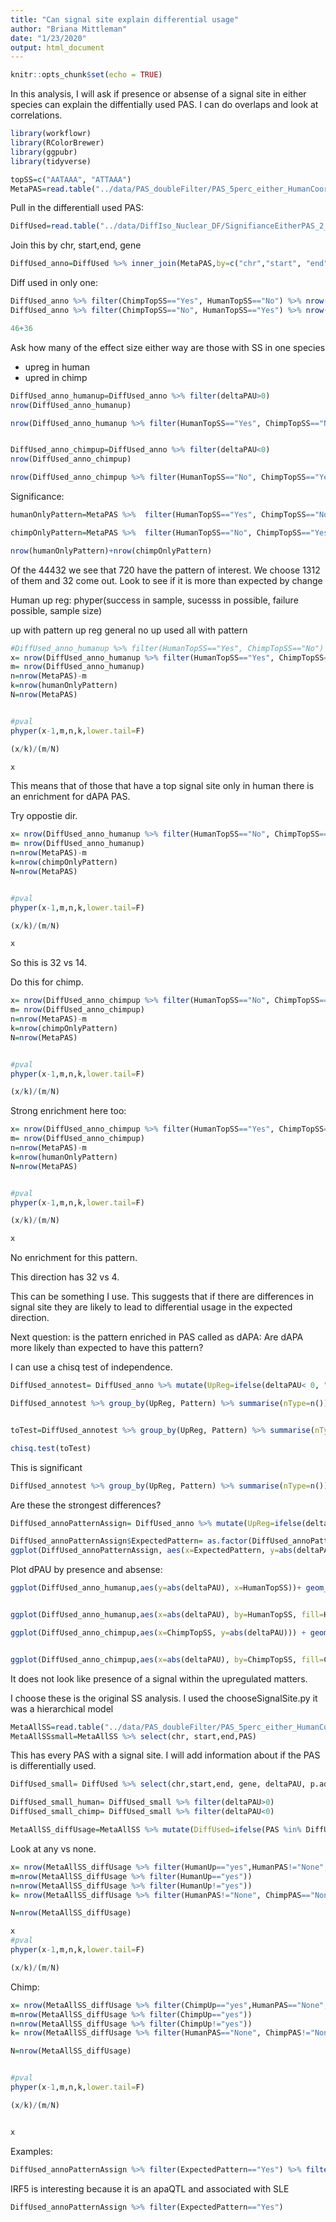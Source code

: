 ```yaml
---
title: "Can signal site explain differential usage"
author: "Briana Mittleman"
date: "1/23/2020"
output: html_document
---
```


```r
knitr::opts_chunk$set(echo = TRUE)
```

In this analysis, I will ask if presence or absense of a signal site in either species can explain the diffentially used PAS. I can do overlaps and look at correlations.  

```r
library(workflowr)
library(RColorBrewer)
library(ggpubr)
library(tidyverse)
```

```r
topSS=c("AATAAA", "ATTAAA")
MetaPAS=read.table("../data/PAS_doubleFilter/PAS_5perc_either_HumanCoord_BothUsage_meta_doubleFilter_withSS.txt", header = T, stringsAsFactors = F) %>% mutate(ChimpTopSS=ifelse(ChimpPAS %in% topSS, "Yes", "No"),HumanTopSS=ifelse(HumanPAS %in% topSS, "Yes", "No") )
```

Pull in the differentiall used PAS:  

```r
DiffUsed=read.table("../data/DiffIso_Nuclear_DF/SignifianceEitherPAS_2_Nuclear.txt", header = T, stringsAsFactors = F) %>% rename("Human_NormUse"=Human, "Chimp_NormUse"=Chimp)
```





Join this by chr, start,end, gene  

```r
DiffUsed_anno=DiffUsed %>% inner_join(MetaPAS,by=c("chr","start", "end","gene"))
```

Diff used in only one: 

```r
DiffUsed_anno %>% filter(ChimpTopSS=="Yes", HumanTopSS=="No") %>% nrow()
DiffUsed_anno %>% filter(ChimpTopSS=="No", HumanTopSS=="Yes") %>% nrow()

46+36
```


Ask how many of the effect size either way are those with SS in one species  


+ upreg in human
- upred in chimp 
```r
DiffUsed_anno_humanup=DiffUsed_anno %>% filter(deltaPAU>0)
nrow(DiffUsed_anno_humanup)

nrow(DiffUsed_anno_humanup %>% filter(HumanTopSS=="Yes", ChimpTopSS=="No"))


DiffUsed_anno_chimpup=DiffUsed_anno %>% filter(deltaPAU<0)
nrow(DiffUsed_anno_chimpup)

nrow(DiffUsed_anno_chimpup %>% filter(HumanTopSS=="No", ChimpTopSS=="Yes"))
```


Significance:  


```r
humanOnlyPattern=MetaPAS %>%  filter(HumanTopSS=="Yes", ChimpTopSS=="No")

chimpOnlyPattern=MetaPAS %>%  filter(HumanTopSS=="No", ChimpTopSS=="Yes")

nrow(humanOnlyPattern)+nrow(chimpOnlyPattern)

```
Of the 44432 we see that 720 have the pattern of interest. We choose 1312 of them and 32 come out.  Look to see if it is more than expected by change 


Human up reg: 
phyper(success in sample, sucesss in possible, failure possible, sample size)

up with pattern
up reg general
no up used 
all with pattern
```r

#DiffUsed_anno_humanup %>% filter(HumanTopSS=="Yes", ChimpTopSS=="No")
x= nrow(DiffUsed_anno_humanup %>% filter(HumanTopSS=="Yes", ChimpTopSS=="No"))
m= nrow(DiffUsed_anno_humanup)
n=nrow(MetaPAS)-m
k=nrow(humanOnlyPattern)
N=nrow(MetaPAS)


#pval
phyper(x-1,m,n,k,lower.tail=F)

(x/k)/(m/N)

x
```
This means that of those that have a top signal site only in human there is an enrichment for dAPA PAS.


Try  oppostie dir. 

```r

x= nrow(DiffUsed_anno_humanup %>% filter(HumanTopSS=="No", ChimpTopSS=="Yes"))
m= nrow(DiffUsed_anno_humanup)
n=nrow(MetaPAS)-m
k=nrow(chimpOnlyPattern)
N=nrow(MetaPAS)


#pval
phyper(x-1,m,n,k,lower.tail=F)

(x/k)/(m/N)

x
```
So this is 32 vs 14.  

Do this for chimp.  

```r

x= nrow(DiffUsed_anno_chimpup %>% filter(HumanTopSS=="No", ChimpTopSS=="Yes"))
m= nrow(DiffUsed_anno_chimpup)
n=nrow(MetaPAS)-m
k=nrow(chimpOnlyPattern)
N=nrow(MetaPAS)


#pval
phyper(x-1,m,n,k,lower.tail=F)

(x/k)/(m/N)
```
Strong enrichment here too:  

```r

x= nrow(DiffUsed_anno_chimpup %>% filter(HumanTopSS=="Yes", ChimpTopSS=="No"))
m= nrow(DiffUsed_anno_chimpup)
n=nrow(MetaPAS)-m
k=nrow(humanOnlyPattern)
N=nrow(MetaPAS)


#pval
phyper(x-1,m,n,k,lower.tail=F)

(x/k)/(m/N)

x
```
No enrichment for this pattern. 

This direction has 32 vs 4.

This can be something I use. This suggests that if there are differences in signal site they are likely to lead to differential usage in the expected direction.  

Next question: is the pattern enriched in PAS called as dAPA: 
Are dAPA more likely than expected to have this pattern?

I can use a chisq test of independence.  
```r
DiffUsed_annotest= DiffUsed_anno %>% mutate(UpReg=ifelse(deltaPAU< 0, "Chimp", "Human"), Pattern=ifelse(ChimpTopSS=="Yes", ifelse(HumanTopSS=="Yes", "none", "Chimp"), ifelse(HumanTopSS=="Yes", "Human", "none")))  %>% select(PAS, UpReg,Pattern ) %>% filter(Pattern!="none")

DiffUsed_annotest %>% group_by(UpReg, Pattern) %>% summarise(nType=n())


toTest=DiffUsed_annotest %>% group_by(UpReg, Pattern) %>% summarise(nType=n()) %>% spread(Pattern, nType) %>% column_to_rownames("UpReg")

chisq.test(toTest)
```
This is significant 

```r
DiffUsed_annotest %>% group_by(UpReg, Pattern) %>% summarise(nType=n()) %>% spread(Pattern, nType)
```



Are these the strongest differences?  
```r
DiffUsed_annoPatternAssign= DiffUsed_anno %>% mutate(UpReg=ifelse(deltaPAU< 0, "Chimp", "Human"), Pattern=ifelse(ChimpTopSS=="Yes", ifelse(HumanTopSS=="Yes", "none", "Chimp"), ifelse(HumanTopSS=="Yes", "Human", "none")), ExpectedPattern=ifelse(Pattern!="none", "Yes", "No"))

DiffUsed_annoPatternAssign$ExpectedPattern= as.factor(DiffUsed_annoPatternAssign$ExpectedPattern)
ggplot(DiffUsed_annoPatternAssign, aes(x=ExpectedPattern, y=abs(deltaPAU), fill=ExpectedPattern))+ geom_boxplot()+ geom_jitter(alpha=.1)+stat_compare_means() + scale_fill_brewer(palette = "Set1") + labs(title="delta PAU by signal site in expected direction") + theme(legend.position = "none")

```




Plot dPAU by presence and absense:



```r
ggplot(DiffUsed_anno_humanup,aes(y=abs(deltaPAU), x=HumanTopSS))+ geom_boxplot()+ stat_compare_means() + labs(title="Human upregualted PAS by presence of Signal")


ggplot(DiffUsed_anno_humanup,aes(x=abs(deltaPAU), by=HumanTopSS, fill=HumanTopSS))+ geom_density(alpha=.5)+  labs(title="Human upregualted PAS by presence of Signal") + scale_fill_discrete(name="Human Signal Site Detected")


```



```r
ggplot(DiffUsed_anno_chimpup,aes(x=ChimpTopSS, y=abs(deltaPAU))) + geom_boxplot() + stat_compare_means() + labs(title="Chimp upregualted PAS by presence of Signal")


ggplot(DiffUsed_anno_chimpup,aes(x=abs(deltaPAU), by=ChimpTopSS, fill=ChimpTopSS))+ geom_density(alpha=.5)+  labs(title="Chimp upregualted PAS by presence of Signal") + scale_fill_discrete(name="Chimp Signal Site Detected") + annotate("text",label="Wilcoxon, p=0.035",x=.8,y=7.5)
```

It does not look like presence of a signal within the upregulated matters.  




I choose these is the original SS analysis. I used the chooseSignalSite.py it was a hierarchical model 
```r
MetaAllSS=read.table("../data/PAS_doubleFilter/PAS_5perc_either_HumanCoord_BothUsage_meta_doubleFilter_withSS.txt",stringsAsFactors = F,header = T)
MetaAllSSsmall=MetaAllSS %>% select(chr, start,end,PAS)
```

This has every PAS with a signal site. I will add information about if the PAS is differentially used.  

```r
DiffUsed_small= DiffUsed %>% select(chr,start,end, gene, deltaPAU, p.adjust) %>% inner_join(MetaAllSSsmall,by=c("chr",'start','end'))

DiffUsed_small_human= DiffUsed_small %>% filter(deltaPAU>0)
DiffUsed_small_chimp= DiffUsed_small %>% filter(deltaPAU<0)

MetaAllSS_diffUsage=MetaAllSS %>% mutate(DiffUsed=ifelse(PAS %in% DiffUsed_small$PAS, "yes","no"), HumanUp=ifelse(PAS %in% DiffUsed_small_human$PAS, "yes","no"), ChimpUp=ifelse(PAS %in% DiffUsed_small_chimp$PAS, "yes","no"))
```

Look at any vs none.  

```r
x= nrow(MetaAllSS_diffUsage %>% filter(HumanUp=="yes",HumanPAS!="None", ChimpPAS=="None"))
m=nrow(MetaAllSS_diffUsage %>% filter(HumanUp=="yes"))
n=nrow(MetaAllSS_diffUsage %>% filter(HumanUp!="yes"))
k= nrow(MetaAllSS_diffUsage %>% filter(HumanPAS!="None", ChimpPAS=="None"))

N=nrow(MetaAllSS_diffUsage)

x
#pval
phyper(x-1,m,n,k,lower.tail=F)

(x/k)/(m/N)

```

Chimp:  


```r
x= nrow(MetaAllSS_diffUsage %>% filter(ChimpUp=="yes",HumanPAS=="None", ChimpPAS!="None"))
m=nrow(MetaAllSS_diffUsage %>% filter(ChimpUp=="yes"))
n=nrow(MetaAllSS_diffUsage %>% filter(ChimpUp!="yes"))
k= nrow(MetaAllSS_diffUsage %>% filter(HumanPAS=="None", ChimpPAS!="None"))

N=nrow(MetaAllSS_diffUsage)


#pval
phyper(x-1,m,n,k,lower.tail=F)

(x/k)/(m/N)


x
```



Examples:  

```r
DiffUsed_annoPatternAssign %>% filter(ExpectedPattern=="Yes") %>% filter(gene=="IRF5")
```

IRF5 is interesting because it is an apaQTL and associated with SLE 

```r
DiffUsed_annoPatternAssign %>% filter(ExpectedPattern=="Yes") 
```

